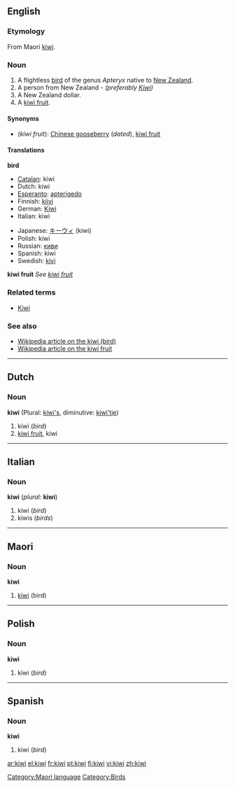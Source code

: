 :{{see|Kiwi}}
==English==

===Etymology===
From Maori [[#Maori|kiwi]].

===Noun===
{{en-noun}}

# A flightless [[bird]] of the genus ''Apteryx'' native to [[New Zealand]].
# A person from New Zealand  - ''(preferably [[Kiwi]])''
# A New Zealand dollar.
# A [[kiwi fruit]].

====Synonyms====
*(''kiwi fruit''): [[Chinese gooseberry]] (''dated''), [[kiwi fruit]]

====Translations====

'''bird'''
{{top}}
*[[Catalan]]: kiwi {{m}}
*Dutch: kiwi {{m}}
*[[Esperanto]]: [[apterigedo]]
*Finnish: [[kiivi]]
*German: [[Kiwi]] {{m}}
*Italian: kiwi {{m}}
{{mid}}
*Japanese: [[キーウィ]] (kiwi)
*Polish: kiwi
*Russian: [[киви]] {{n}}
*Spanish: kiwi {{m}}
*Swedish: [[kivi]] {{n}}
{{bottom}}

'''kiwi fruit'''
''See [[kiwi fruit]]''

===Related terms===
*[[Kiwi]]

===See also===
*[[w:kiwi|Wikipedia article on the kiwi (bird)]]
*[[w:kiwi_fruit|Wikipedia article on the kiwi fruit]]

----

==Dutch==
===Noun===
'''kiwi''' (Plural: [[kiwi's]], diminutive: [[kiwi'tje]])

#kiwi (''bird'')
#[[kiwi fruit]], kiwi

----

==Italian==
===Noun===
'''kiwi''' {{m}} (''plural:'' '''kiwi''')

#kiwi (''bird'')
#kiwis (''birds'')

----

==Maori==
===Noun===
'''kiwi'''

# [[#English|kiwi]] (bird)

[[Category:Maori language]]

----

==Polish==
===Noun===
'''kiwi'''

#kiwi (''bird'')

----

==Spanish==
===Noun===
'''kiwi''' {{m}}

#kiwi (''bird'')

[[Category:Birds]]

[[ar:kiwi]]
[[el:kiwi]]
[[fr:kiwi]]
[[pt:kiwi]]
[[fi:kiwi]]
[[vi:kiwi]]
[[zh:kiwi]]